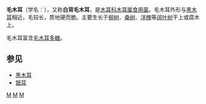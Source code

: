 {{Speciesbox 
| genus = Auricularia
| species = polytricha
| image = Auricularia polytricha.jpg
| authority =  ([[Jean_Pierre_François_Camille_Montagne|Mont.]]) [[Pier_Andrea_Saccardo|Sacc.]]
|synonyms=
* ''Auricularia cornea'' [[Ehrenb.|Ehrenb.]]
}}
{{mycomorphbox 
| name = Auricularia polytricha
| whichGills = no 
| capShape = no 
| hymeniumType=smooth
| stipeCharacter=NA
| ecologicalType=saprotrophic
| sporePrintColor=white
| howEdible=edible}}
'''毛木耳'''（学名：{{lang|la|''Auricularia polytricha''}}），又称'''白背毛木耳'''，是[[木耳科|木耳科]][[木耳属|木耳属]][[食用菌|食用菌]]。毛木耳外形与[[黑木耳|黑木耳]]相近，毛较长，质地硬而脆。主要生长于[[柳树|柳树]]、[[桑树|桑树]]、[[洋槐|洋槐]]等[[阔叶树|阔叶树]]干上或腐木上。

毛木耳富含[[毛木耳多糖|毛木耳多糖]]。

==参见==
*[[黑木耳|黑木耳]]
*[[银耳|银耳]]
{{Taxonbar|from=Q2479145}}

[[Category:木耳属|M]]
[[Category:中国烹饪|M]]
[[Category:食用菌|M]]